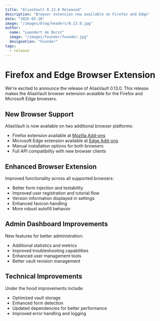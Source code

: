 ```yaml
---
title: "AliasVault 0.13.0 Released"
description: "Browser extension now available on Firefox and Edge"
date: "2025-02-28"
image: "/images/blog/headers/0.13.0.jpg"
author:
  name: "Leendert de Borst"
  image: "/images/founder/founder.jpg"
  designation: "Founder"
tags:
  - release
---
```


# Firefox and Edge Browser Extension

We're excited to announce the release of AliasVault 0.13.0. This release makes the AliasVault browser extension avaialble for the Firefox and Microsoft Edge browsers.

## New Browser Support

AliasVault is now available on two additional browser platforms:

- Firefox extension available at [Mozilla Add-ons](https://addons.mozilla.org/en-US/firefox/addon/aliasvault/)
- Microsoft Edge extension available at [Edge Add-ons](https://microsoftedge.microsoft.com/addons/detail/aliasvault/kabaanafahnjkfkplbnllebdmppdemfo)
- Manual installation options for both browsers
- Full API compatibility with new browser clients

## Enhanced Browser Extension

Improved functionality across all supported browsers:

- Better form injection and testability
- Improved user registration and tutorial flow
- Version information displayed in settings
- Enhanced favicon handling
- More robust autofill behavior

## Admin Dashboard Improvements

New features for better administration:

- Additional statistics and metrics
- Improved troubleshooting capabilities
- Enhanced user management tools
- Better vault revision management

## Technical Improvements

Under the hood improvements include:

- Optimized vault storage
- Enhanced form detection
- Updated dependencies for better performance
- Improved error handling and logging

<GitHubRelease version="0.13.0" />
